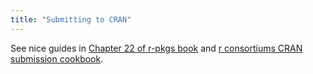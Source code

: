 ```yaml
---
title: "Submitting to CRAN"
---
```


See nice guides in [Chapter 22 of r-pkgs book](https://r-pkgs.org/release.html) and [r consortiums CRAN submission cookbook](https://r-consortium.org/posts/user-friendly-technical-cookbook-style-cran-guide-for-new-r-programmers-ready/).